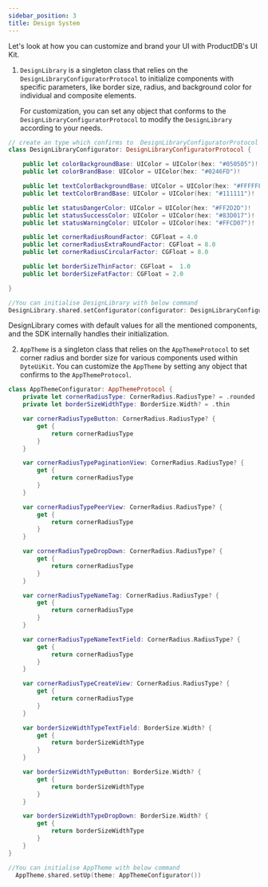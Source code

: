 ```yaml
---
sidebar_position: 3
title: Design System
---
```


Let's look at how you can customize and brand your UI with ProductDB's UI Kit.

1.  `DesignLibrary` is a singleton class that relies on the `DesignLibraryConfiguratorProtocol` to initialize components with specific parameters, like border size, radius, and background color for individual and composite elements.

    For customization, you can set any object that conforms to the `DesignLibraryConfiguratorProtocol` to modify the `DesignLibrary` according to your needs.

```swift
// create an type which confirms to  DesignLibraryConfiguratorProtocol
class DesignLibraryConfigurator: DesignLibraryConfiguratorProtocol {

    public let colorBackgroundBase: UIColor = UIColor(hex: "#050505")!
    public let colorBrandBase: UIColor = UIColor(hex: "#0246FD")!

    public let textColorBackgroundBase: UIColor = UIColor(hex: "#FFFFFF")!
    public let textColorBrandBase: UIColor = UIColor(hex: "#111111")!

    public let statusDangerColor: UIColor = UIColor(hex: "#FF2D2D")!
    public let statusSuccessColor: UIColor = UIColor(hex: "#83D017")!
    public let statusWarningColor: UIColor = UIColor(hex: "#FFCD07")!

    public let cornerRadiusRoundFactor: CGFloat = 4.0
    public let cornerRadiusExtraRoundFactor: CGFloat = 8.0
    public let cornerRadiusCircularFactor: CGFloat = 8.0

    public let borderSizeThinFactor: CGFloat =  1.0
    public let borderSizeFatFactor: CGFloat = 2.0

}

//You can initialise DesignLibrary with below command
DesignLibrary.shared.setConfigurator(configurator: DesignLibraryConfigurator())

```

DesignLibrary comes with default values for all the mentioned components, and the SDK internally handles their initialization.

2. `AppTheme` is a singleton class that relies on the `AppThemeProtocol` to set corner radius and border size for various components used within `DyteUiKit`. You can customize the `AppTheme` by setting any object that confirms to the `AppThemeProtocol`.

```swift
class AppThemeConfigurator: AppThemeProtocol {
    private let cornerRadiusType: CornerRadius.RadiusType? = .rounded
    private let borderSizeWidthType: BorderSize.Width? = .thin

    var cornerRadiusTypeButton: CornerRadius.RadiusType? {
        get {
            return cornerRadiusType
        }
    }

    var cornerRadiusTypePaginationView: CornerRadius.RadiusType? {
        get {
            return cornerRadiusType
        }
    }

    var cornerRadiusTypePeerView: CornerRadius.RadiusType? {
        get {
            return cornerRadiusType
        }
    }

    var cornerRadiusTypeDropDown: CornerRadius.RadiusType? {
        get {
            return cornerRadiusType
        }
    }

    var cornerRadiusTypeNameTag: CornerRadius.RadiusType? {
        get {
            return cornerRadiusType
        }
    }

    var cornerRadiusTypeNameTextField: CornerRadius.RadiusType? {
        get {
            return cornerRadiusType
        }
    }

    var cornerRadiusTypeCreateView: CornerRadius.RadiusType? {
        get {
            return cornerRadiusType
        }
    }

    var borderSizeWidthTypeTextField: BorderSize.Width? {
        get {
            return borderSizeWidthType
        }
    }

    var borderSizeWidthTypeButton: BorderSize.Width? {
        get {
            return borderSizeWidthType
        }
    }

    var borderSizeWidthTypeDropDown: BorderSize.Width? {
        get {
            return borderSizeWidthType
        }
    }
}

//You can initialise AppTheme with below command
  AppTheme.shared.setUp(theme: AppThemeConfigurator())

```

<head>
  <title>iOS Design System</title>
</head>
